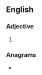 ==English==

===Adjective===
{{head|en|adjective comparative form}}

# {{en-comparative of|buttery}}

===Anagrams===
* {{anagrams|en|a=beeirrttu|retribute}}